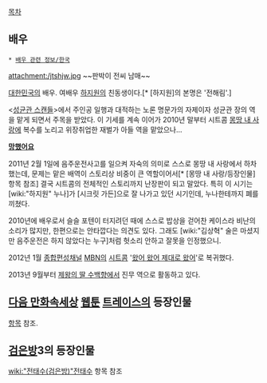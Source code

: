 [[목차]]
== 배우 ==
 * [[배우 관련 정보/한국]]

attachment:/jtshjw.jpg
~~판박이 전씨 남매~~

[[대한민국]]의 배우. 여배우 [[하지원]]의 친동생이다.[* [하지원]의 본명은 '전해림'.]

<[[성균관 스캔들]]>에서 주인공 일행과 대적하는 노론 명문가의 자제이자 성균관 장의 역을 맡게 되면서 주목을 받았다. 이 기세를 계속 이어가 2010년 말부터 시트콤 [[몽땅 내 사랑]]에 복수를 노리고 위장취업한 재벌가 아들 역을 맡았으나...

'''[[망했어요]]'''

2011년 2월 1일에 음주운전사고를 일으켜 자숙의 의미로 스스로 몽땅 내 사랑에서 하차했는데, 문제는 맡은 배역이 스토리상 비중이 큰 역할이어서[* [몽땅 내 사랑/등장인물] 항목 참조] 결국 시트콤의 전체적인 스토리까지 난장판이 되고 말았다. 특히 이 시기는 [wiki:"하지원" 누나]가 [시크릿 가든]으로 잘 나가고 있던 시기인데, 누나한테까지 폐를 끼쳤다.

2010년에 배우로서 슬슬 포텐이 터지려던 때에 스스로 밥상을 걷어찬 케이스라 비난의 소리가 많지만, 한편으로는 안타깝다는 의견도 있다. 그래도 [wiki:"김상혁" 술은 마셨지만 음주운전은 하지 않았다는 누구]처럼 헛소리 안하고 잘못을 인정했으니. 

2012년 1월 [[종합편성채널]] [[MBN]]의 [[시트콤]] '[[왔어 왔어 제대로 왔어]]'로 복귀했다.

2013년 9월부터 [[제왕의 딸 수백향]]에서 진무 역으로 활동하고 있다.

== [[다음 만화속세상]] [[웹툰]] [[트레이스(웹툰)|트레이스]]의 등장인물 ==
[[전태수(트레이스)|항목]] 참조.

== [[검은방]]3의 등장인물 ==
[[wiki:"전태수(검은방)"전태수]] 항목 참조
